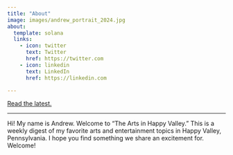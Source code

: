 ```yaml
---
title: "About"
image: images/andrew_portrait_2024.jpg
about:
  template: solana
  links:
    - icon: twitter
      text: Twitter
      href: https://twitter.com
    - icon: linkedin
      text: LinkedIn
      href: https://linkedin.com

---
```


<a href="blog.qmd" type="button" class="btn btn-primary btn-lg">Read the latest.</a>

***

Hi! My name is Andrew. Welcome to "The Arts in Happy Valley." This is a weekly digest of my favorite arts and entertainment topics in Happy Valley, Pennsylvania. I hope you find something we share an excitement for. Welcome!

